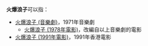 '''火爆浪子'''可以指：
*[[火爆浪子_(音樂劇)|火爆浪子 (音樂劇)]]，1971年音樂劇
**[[火爆浪子_(1978年電影)|火爆浪子 (1978年電影)]]，改編自以上音樂劇的電影
*[[火爆浪子_(1991年電影)|火爆浪子 (1991年電影)]]，1991年香港電影
{{disambig|cat=四字作品消歧义}}